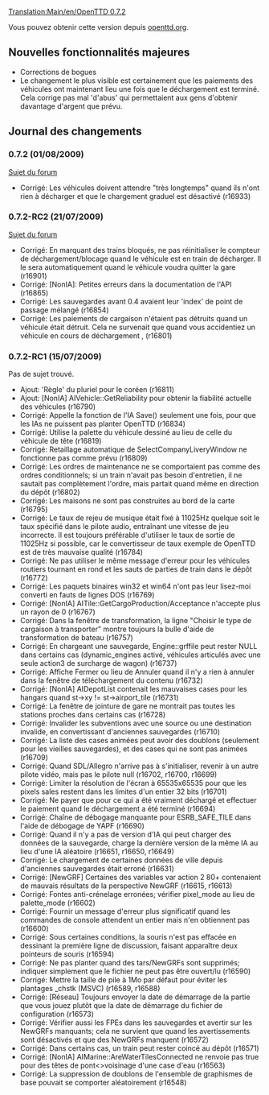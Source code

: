 [[Translation:Main/en/OpenTTD 0.7.2]]
{{fr/Livraison|prec=OpenTTD 0.7.1|suiv=OpenTTD 0.7.3|date=01/08/2009}}

Vous pouvez obtenir cette version depuis [http://www.openttd.org/download-stable/0.7.2 openttd.org].

==Nouvelles fonctionnalités majeures==

* Corrections de bogues
* Le changement le plus visible est certainement que les paiements des véhicules ont maintenant lieu une fois que le déchargement est terminé. Cela corrige pas mal 'd'abus' qui permettaient aux gens d'obtenir davantage d'argent que prévu.

==Journal des changements==

===0.7.2 (01/08/2009)===

[http://www.tt-forums.net/viewtopic.php?f=29&t=44570 Sujet du forum]

* Corrigé: Les véhicules doivent attendre "très longtemps" quand ils n'ont rien à décharger et que le chargement graduel est désactivé {{en/Flyspray|3054}} (r16933)

===0.7.2-RC2 (21/07/2009)===

[http://www.tt-forums.net/viewtopic.php?f=29&t=44448 Sujet du forum]

* Corrigé: En marquant des trains bloqués, ne pas réinitialiser le compteur de déchargement/blocage quand le véhicule est en train de décharger. Il le sera automatiquement quand le véhicule voudra quitter la gare {{en/Flyspray|3038}} (r16901)
* Corrigé: [NonIA]: Petites erreurs dans la documentation de l'API {{en/Flyspray|3037}} (r16865)
* Corrigé: Les sauvegardes avant 0.4 avaient leur 'index' de point de passage mélangé (r16854)
* Corrigé: Les paiements de cargaison n'étaient pas détruits quand un véhicule était détruit. Cela ne survenait que quand vous accidentiez un véhicule en cours de déchargement {{en/Flyspray|3032}}, {{en/Flyspray|3046}} (r16801)

===0.7.2-RC1 (15/07/2009)===

Pas de sujet trouvé.

* Ajout: 'Règle' du pluriel pour le coréen (r16811)
* Ajout: [NonIA] AIVehicle::GetReliability pour obtenir la fiabilité actuelle des véhicules (r16790)
* Corrigé: Appelle la fonction de l'IA Save() seulement une fois, pour que les IAs ne puissent pas planter OpenTTD {{en/Flyspray|3034}} (r16834)
* Corrigé: Utilise la palette du véhicule dessiné au lieu de celle du véhicule de tête (r16819)
* Corrigé: Retaillage automatique de SelectCompanyLiveryWindow ne fonctionne pas comme prévu {{en/Flyspray|3021}} (r16809)
* Corrigé: Les ordres de maintenance ne se comportaient pas comme des ordres conditionnels; si un train n'avait pas besoin d'entretien, il ne sautait pas complètement l'ordre, mais partait quand même en direction du dépôt {{en/Flyspray|3031}} (r16802)
* Corrigé: Les maisons ne sont pas construites au bord de la carte {{en/Flyspray|3025}} (r16795)
* Corrigé: Le taux de rejeu de musique était fixé à 11025Hz quelque soit le taux spécifié dans le pilote audio, entraînant une vitesse de jeu incorrecte. Il est toujours préférable d'utiliser le taux de sortie de 11025Hz si possible, car le convertisseur de taux exemple de OpenTTD est de très mauvaise qualité (r16784)
* Corrigé: Ne pas utiliser le même message d'erreur pour les véhicules routiers tournant en rond et les sauts de parties de train dans le dépôt {{en/Flyspray|3019}} (r16772)
* Corrigé: Les paquets binaires win32 et win64 n'ont pas leur lisez-moi converti en fauts de lignes DOS (r16769)
* Corrigé: [NonIA] AITile::GetCargoProduction/Acceptance n'accepte plus un rayon de 0 (r16767)
* Corrigé: Dans la fenêtre de transformation, la ligne "Choisir le type de cargaison à transporter" montre toujours la bulle d'aide de transformation de bateau {{en/Flyspray|3018}} (r16757)
* Corrigé: En chargeant une sauvegarde, Engine::grffile peut rester NULL dans certains cas (dynamic_engines activé, véhicules articulés avec une seule action3 de surcharge de wagon) (r16737)
* Corrigé: Affiche Fermer ou lieu de Annuler quand il n'y a rien à annuler dans la fenêtre de téléchargement du contenu {{en/Flyspray|2991}} (r16732)
* Corrigé: [NonIA] AIDepotList contenait les mauvaises cases pour les hangars quand st->xy != st->airport_tile (r16731)
* Corrigé: La fenêtre de jointure de gare ne montrait pas toutes les stations proches dans certains cas (r16728)
* Corrigé: Invalider les subventions avec une source ou une destination invalide, en convertissant d'anciennes sauvegardes (r16710)
* Corrigé: La liste des cases animées peut avoir des doublons (seulement pour les vieilles sauvegardes), et des cases qui ne sont pas animées {{en/Flyspray|2994}} (r16709)
* Corrigé: Quand SDL/Allegro n'arrive pas à s'initialiser, revenir à un autre pilote vidéo, mais pas le pilote null (r16702, r16700, r16699)
* Corrigé: Limiter la résolution de l'écran à 65535x65535 pour que les pixels sales restent dans les limites d'un entier 32 bits {{en/Flyspray|3001}} (r16701)
* Corrigé: Ne payer que pour ce qui a été vraiment déchargé et effectuer le paiement quand le déchargement a été terminé {{en/Flyspray|2995}} (r16694)
* Corrigé: Chaîne de débogage manquante pour ESRB_SAFE_TILE dans l'aide de débogage de YAPF {{en/Flyspray|3002}} (r16690)
* Corrigé: Quand il n'y a pas de version d'IA qui peut charger des données de la sauvegarde, charge la dernière version de la même IA au lieu d'une IA aléatoire (r16651, r16650, r16649)
* Corrigé: Le chargement de certaines données de ville depuis d'anciennes sauvegardes était erroné (r16631)
* Corrigé: [NewGRF] Certaines des variables var action 2 80+ contenaient de mauvais résultats de la perspective NewGRF (r16615, r16613)
* Corrigé: Fontes anti-crénelage erronées; vérifier pixel_mode au lieu de palette_mode (r16602)
* Corrigé: Fournir un message d'erreur plus significatif quand les commandes de console attendent un entier mais n'en obtiennent pas (r16600)
* Corrigé: Sous certaines conditions, la souris n'est pas effacée en dessinant la première ligne de discussion, faisant apparaître deux pointeurs de souris {{en/Flyspray|2969}} (r16594)
* Corrigé: Ne pas planter quand des tars/NewGRFs sont supprimés; indiquer simplement que le fichier ne peut pas être ouvert/lu {{en/Flyspray|2967}} (r16590)
* Corrigé: Mettre la taille de pile à 1Mo par défaut pour éviter les plantages _chstk (MSVC) {{en/Flyspray|2978}} (r16589, r16588)
* Corrigé: [Réseau] Toujours envoyer la date de démarrage de la partie que vous jouez plutôt que la date de démarrage du fichier de configuration (r16573)
* Corrigé: Vérifier aussi les FPEs dans les sauvegardes et avertir sur les NewGRFs manquants; cela ne survient que quand les avertissements sont désactivés et que des NewGRFs manquent (r16572)
* Corrigé: Dans certains cas, un train peut rester coincé au dépôt {{en/Flyspray|2974}} (r16571)
* Corrigé: [NonIA] AIMarine::AreWaterTilesConnected ne renvoie pas true pour des têtes de pont<>voisinage d'une case d'eau (r16563)
* Corrigé: La suppression de doublons de l'ensemble de graphismes de base pouvait se comporter aléatoirement (r16548)